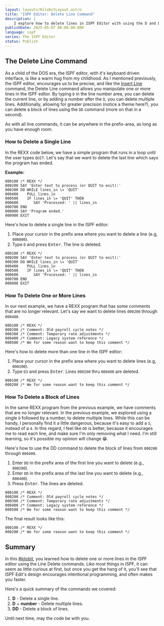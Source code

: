 ```yaml
---
layout: layouts/KilobitLayout.astro
title: "ISPF Editor: Delete Line Command"
description: |
    I explore how to delete lines in ISPF Editor with using the D and DD line commands. 
publishDate: 2025-05-07 00:00:00-800
language: ispf
series: The ISPF Editor
status: Publish
---
```

## The Delete Line Command
As a child of the DOS era, the ISPF editor, with it's keyboard driven interface, is like a warm hug from my childhood. As I mentioned previously, the ISPF editor, encourages us to be precise, and like the [Insert Line](/kilobits/ispf/insert-line/) command, the Delete Line command allows you manipulate one or more lines in the ISPF editor. By typing `D` in the line number area, you can delete the current line, or by adding a number after the `D`, you can delete multiple lines. Additionally, allowing for greater precision (notice a theme here?), you can delete a block of lines using the `DD` command (more on that in a second). 

As with all line commands, it can be anywhere in the prefix-area, as long as you have enough room.

### How to Delete a Single Line
In the REXX code below, we have a simple program that runs in a loop until the user types `QUIT`. Let's say that we want to delete the last line which says the program has ended.

**Example:**
```
000100 /* REXX */
000200 SAY 'Enter text to process (or QUIT to exit):'
000300 DO WHILE lines_in \= 'QUIT'
000400    PULL lines_in
000500    IF lines_in \= 'QUIT' THEN
000600       SAY 'Processed: ' || lines_in
000700 END
000800 SAY 'Program ended.'
000900 EXIT
``` 

Here's how to delete a single line in the ISPF editor:
1. Place your cursor in the prefix area where you want to delete a line (e.g, `000800`).
2. Type `D` and press <kbd>Enter</kbd>. The line is deleted.

```
000100 /* REXX */
000200 SAY 'Enter text to process (or QUIT to exit):'
000300 DO WHILE lines_in \= 'QUIT'
000400    PULL lines_in
000500    IF lines_in \= 'QUIT' THEN
000600       SAY 'Processed: ' || lines_in
000700 END
000800 EXIT           
``` 

### How To Delete One or More Lines
In our next example, we have a REXX program that has some comments that are no longer relevant. Let's say we want to delete lines `000200` through `000400`.

```
000100 /* REXX */
000200 /* Comment: Old payroll cycle notes */
000300 /* Comment: Temporary rate adjustments */
000400 /* Comment: Legacy system reference */
000500 /* We for some reason want to keep this comment */
``` 
Here's how to delete more than one line in the ISPF editor:

1. Place your cursor in the prefix area where you want to delete lines (e.g, `000200`).
2. Type `D3` and press <kbd>Enter</kbd>. Lines `000200` thru `000400` are deleted.

```
000100 /* REXX */
000200 /* We for some reason want to keep this comment */
``` 

### How To Delete a Block of Lines
In the same REXX program from the previous example, we have comments that are no longer relevant. In the previous example, we explored using a single `D` followed by a number, to delete multiple lines. While this can be handy, I personally find it a little dangerous, because it's easy to add a `5`, instead of a `4`. In this regard, I feel like `DD` is better, because it encourages me to read each line, and make sure I'm only removing what I need. I'm still learning, so it's possible my opinion will change 😁.

Here's how to use the DD command to delete the block of lines from `000200` through `000400`.


1. Enter `DD` in the prefix area of the first line you want to delete (e.g., `000200`).
2. Enter `DD` in the prefix area of the last line you want to delete (e.g., `000400`).
3. Press <kbd>Enter</kbd>. The lines are deleted.

```
000100 /* REXX */
000200 /* Comment: Old payroll cycle notes */
000300 /* Comment: Temporary rate adjustments */
000400 /* Comment: Legacy system reference */
000500 /* We for some reason want to keep this comment */
``` 

The final result looks like this:

```
000100 /* REXX */
000200 /* We for some reason want to keep this comment */
``` 

## Summary
In this [#kilobit](/kilobits), you learned how to delete one or more lines in the ISPF editor using the Line Delete commands. Like most things in ISPF, it can seem as little curious at first, but once you get the hang of it, you'll see that ISPF Edit's design encourages intentional programming, and often makes you faster.

Here's a quick summary of the commands we covered:
1. **D** - Delete a single line.
2. **D** + **number** - Delete multiple lines.
3. **DD** - Delete a block of lines.

Until next time, may the code be with you.
